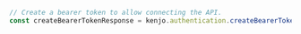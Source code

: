 ```typescript index.ts
// Create a bearer token to allow connecting the API.
const createBearerTokenResponse = kenjo.authentication.createBearerToken()
```